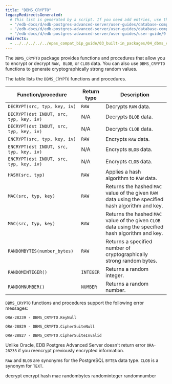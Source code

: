 ```yaml
---
title: "DBMS_CRYPTO"
legacyRedirectsGenerated:
  # This list is generated by a script. If you need add entries, use the `legacyRedirects` key.
  - "/edb-docs/d/edb-postgres-advanced-server/user-guides/database-compatibility-for-oracle-developers-built-in-package-guide/9.6/Database_Compatibility_for_Oracle_Developers_Built-in_Package_Guide.1.15.html"
  - "/edb-docs/d/edb-postgres-advanced-server/user-guides/database-compatibility-for-oracle-developers-guide/9.5/Database_Compatibility_for_Oracle_Developers_Guide.1.191.html"
  - "/edb-docs/d/edb-postgres-advanced-server/user-guides/user-guide/9.5/EDB_Postgres_Enterprise_Guide.1.149.html"
redirects:
  - ../../../../../epas_compat_bip_guide/03_built-in_packages/04_dbms_crypto #generated for docs/epas/reorg-role-use-case-mode
---
```


The `DBMS_CRYPTO` package provides functions and procedures that allow you to encrypt or decrypt `RAW, BLOB`, or `CLOB` data. You can also use `DBMS_CRYPTO` functions to generate cryptographically strong random values.

The table lists the `DBMS_CRYPTO` functions and procedures.

| Function/procedure                      | Return type | Description                                                                                         |
| --------------------------------------- | ----------- | --------------------------------------------------------------------------------------------------- |
| `DECRYPT(src, typ, key, iv)`            | `RAW`       | Decrypts `RAW` data.                                                                                |
| `DECRYPT(dst INOUT, src, typ, key, iv)` | N/A         | Decrypts `BLOB` data.                                                                               |
| `DECRYPT(dst INOUT, src, typ, key, iv)` | N/A         | Decrypts `CLOB` data.                                                                               |
| `ENCRYPT(src, typ, key, iv)`            | `RAW`       | Encrypts `RAW` data.                                                                                |
| `ENCRYPT(dst INOUT, src, typ, key, iv)` | N/A         | Encrypts `BLOB` data.                                                                               |
| `ENCRYPT(dst INOUT, src, typ, key, iv)` | N/A         | Encrypts `CLOB` data.                                                                               |
| `HASH(src, typ)`                        | `RAW`       | Applies a hash algorithm to `RAW` data.                                                             |
| `MAC(src, typ, key)`                    | `RAW`       | Returns the hashed `MAC` value of the given `RAW` data using the specified hash algorithm and key.  |
| `MAC(src, typ, key)`                    | `RAW`       | Returns the hashed `MAC` value of the given `CLOB` data using the specified hash algorithm and key. |
| `RANDOMBYTES(number_bytes)`             | `RAW`       | Returns a specified number of cryptographically strong random bytes.                                |
| `RANDOMINTEGER()`                       | `INTEGER`   | Returns a random integer.                                                                         |
| `RANDOMNUMBER()`                        | `NUMBER`    | Returns a random number.                                                                          |

`DBMS_CRYPTO` functions and procedures support the following error messages:

`ORA-28239 - DBMS_CRYPTO.KeyNull`

`ORA-28829 - DBMS_CRYPTO.CipherSuiteNull`

`ORA-28827 - DBMS_CRYPTO.CipherSuiteInvalid`

Unlike Oracle, EDB Postgres Advanced Server doesn't return error `ORA-28233` if you reencrypt previously encrypted information.

`RAW` and `BLOB` are synonyms for the PostgreSQL `BYTEA` data type. `CLOB` is a synonym for `TEXT`.

<div class="toctree" maxdepth="5">

decrypt encrypt hash mac randombytes randominteger randomnumber

</div>
